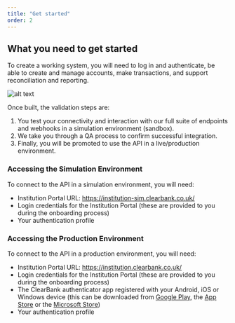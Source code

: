 ```yaml
---
title: "Get started"
order: 2
---
```


## What you need to get started

To create a working system, you will need to log in and authenticate, be able to create and manage accounts, make transactions, and support reconciliation and reporting.

![alt text](/assets/images/DeveloperOverview.png "system architecture and options")

Once built, the validation steps are:

1. You test your connectivity and interaction with our full suite of endpoints and webhooks in a simulation environment (sandbox).
2. We take you through a QA process to confirm successful integration.
3. Finally, you will be promoted to use the API in a live/production environment.

### Accessing the Simulation Environment

To connect to the API in a simulation environment, you will need:

- Institution Portal URL: https://institution-sim.clearbank.co.uk/
- Login credentials for the Institution Portal (these are provided to you during the onboarding process)
- Your authentication profile

### Accessing the Production Environment

To connect to the API in a production environment, you will need:

- Institution Portal URL: https://institution.clearbank.co.uk/
- Login credentials for the Institution Portal (these are provided to you during the onboarding process)
- The ClearBank authenticator app registered with your Android, iOS or Windows device (this can be downloaded from [Google Play](https://play.google.com/store/apps/details?id=com.clearbank.authenticator&hl=en_GB), the [App Store](https://apps.apple.com/gb/app/clearbank-authenticator/id1250455796) or the [Microsoft Store](https://www.microsoft.com/en-us/p/clearbank-authenticator/9ngtxczk15j2?activetab=pivot:overviewtab))
- Your authentication profile
